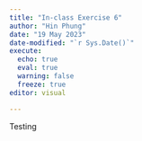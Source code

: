 ```yaml
---
title: "In-class Exercise 6"
author: "Hin Phung"
date: "19 May 2023"
date-modified: "`r Sys.Date()`"
execute:
  echo: true
  eval: true
  warning: false
  freeze: true
editor: visual

---
```


Testing